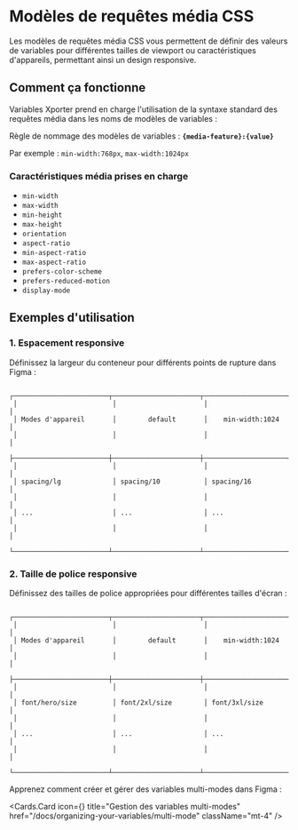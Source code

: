 
# Modèles de requêtes média CSS

Les modèles de requêtes média CSS vous permettent de définir des valeurs de variables pour différentes tailles de viewport ou caractéristiques d'appareils, permettant ainsi un design responsive.

## Comment ça fonctionne

Variables Xporter prend en charge l'utilisation de la syntaxe standard des requêtes média dans les noms de modèles de variables :

Règle de nommage des modèles de variables :
**`{media-feature}:{value}`**

Par exemple :
`min-width:768px`, `max-width:1024px`

### Caractéristiques média prises en charge

- `min-width`
- `max-width`
- `min-height`
- `max-height`
- `orientation`
- `aspect-ratio`
- `min-aspect-ratio`
- `max-aspect-ratio`
- `prefers-color-scheme`
- `prefers-reduced-motion`
- `display-mode`

## Exemples d'utilisation

### 1. Espacement responsive

Définissez la largeur du conteneur pour différents points de rupture dans Figma :

```                                          
 ┌────────────────────────┬──────────────────────┬─────────────────────┐
 │                        │                      │                     │
 │ Modes d'appareil       │        default       │    min-width:1024   │
 │                        │                      │                     │
 ├────────────────────────┼──────────────────────┼─────────────────────┤
 │                        │                      │                     │
 │ spacing/lg             │ spacing/10           │ spacing/16          │
 │                        │                      │                     │
 │ ...                    │ ...                  │ ...                 │
 │                        │                      │                     │
 └────────────────────────┴──────────────────────┴─────────────────────┘
```

### 2. Taille de police responsive

Définissez des tailles de police appropriées pour différentes tailles d'écran :

```
 ┌────────────────────────┬──────────────────────┬─────────────────────┐
 │                        │                      │                     │
 │ Modes d'appareil       │        default       │    min-width:1024   │
 │                        │                      │                     │
 ├────────────────────────┼──────────────────────┼─────────────────────┤
 │                        │                      │                     │
 │ font/hero/size         │ font/2xl/size        │ font/3xl/size       │
 │                        │                      │                     │
 │ ...                    │ ...                  │ ...                 │
 │                        │                      │                     │
 └────────────────────────┴──────────────────────┴─────────────────────┘
```

Apprenez comment créer et gérer des variables multi-modes dans Figma :

  <Cards.Card
    icon={<Columns3  />}
    title="Gestion des variables multi-modes"
    href="/docs/organizing-your-variables/multi-mode"
    className="mt-4"
  />
